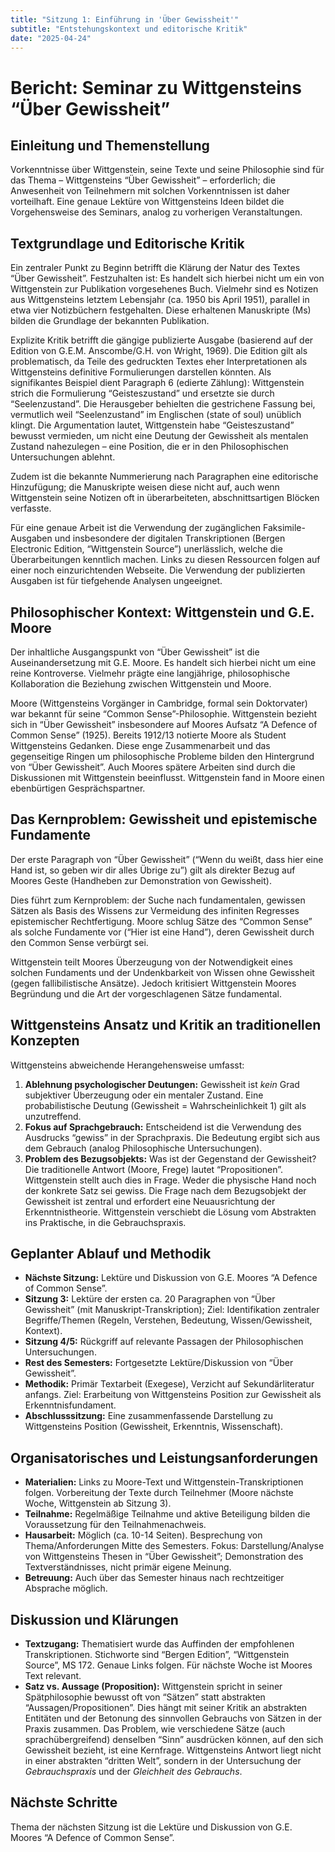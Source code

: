 ```yaml
---
title: "Sitzung 1: Einführung in 'Über Gewissheit'"
subtitle: "Entstehungskontext und editorische Kritik"
date: "2025-04-24"
---
```


# Bericht: Seminar zu Wittgensteins "Über Gewissheit"

## Einleitung und Themenstellung

Vorkenntnisse über Wittgenstein, seine Texte und seine Philosophie sind für das Thema – Wittgensteins "Über Gewissheit" – erforderlich; die Anwesenheit von Teilnehmern mit solchen Vorkenntnissen ist daher vorteilhaft. Eine genaue Lektüre von Wittgensteins Ideen bildet die Vorgehensweise des Seminars, analog zu vorherigen Veranstaltungen.

## Textgrundlage und Editorische Kritik

Ein zentraler Punkt zu Beginn betrifft die Klärung der Natur des Textes "Über Gewissheit". Festzuhalten ist: Es handelt sich hierbei nicht um ein von Wittgenstein zur Publikation vorgesehenes Buch. Vielmehr sind es Notizen aus Wittgensteins letztem Lebensjahr (ca. 1950 bis April 1951), parallel in etwa vier Notizbüchern festgehalten. Diese erhaltenen Manuskripte (Ms) bilden die Grundlage der bekannten Publikation.

Explizite Kritik betrifft die gängige publizierte Ausgabe (basierend auf der Edition von G.E.M. Anscombe/G.H. von Wright, 1969). Die Edition gilt als problematisch, da Teile des gedruckten Textes eher Interpretationen als Wittgensteins definitive Formulierungen darstellen könnten. Als signifikantes Beispiel dient Paragraph 6 (edierte Zählung): Wittgenstein strich die Formulierung "Geisteszustand" und ersetzte sie durch "Seelenzustand". Die Herausgeber behielten die gestrichene Fassung bei, vermutlich weil "Seelenzustand" im Englischen (state of soul) unüblich klingt. Die Argumentation lautet, Wittgenstein habe "Geisteszustand" bewusst vermieden, um nicht eine Deutung der Gewissheit als mentalen Zustand nahezulegen – eine Position, die er in den Philosophischen Untersuchungen ablehnt.

Zudem ist die bekannte Nummerierung nach Paragraphen eine editorische Hinzufügung; die Manuskripte weisen diese nicht auf, auch wenn Wittgenstein seine Notizen oft in überarbeiteten, abschnittsartigen Blöcken verfasste.

Für eine genaue Arbeit ist die Verwendung der zugänglichen Faksimile-Ausgaben und insbesondere der digitalen Transkriptionen (Bergen Electronic Edition, "Wittgenstein Source") unerlässlich, welche die Überarbeitungen kenntlich machen. Links zu diesen Ressourcen folgen auf einer noch einzurichtenden Webseite. Die Verwendung der publizierten Ausgaben ist für tiefgehende Analysen ungeeignet.

## Philosophischer Kontext: Wittgenstein und G.E. Moore

Der inhaltliche Ausgangspunkt von "Über Gewissheit" ist die Auseinandersetzung mit G.E. Moore. Es handelt sich hierbei nicht um eine reine Kontroverse. Vielmehr prägte eine langjährige, philosophische Kollaboration die Beziehung zwischen Wittgenstein und Moore.

Moore (Wittgensteins Vorgänger in Cambridge, formal sein Doktorvater) war bekannt für seine "Common Sense"-Philosophie. Wittgenstein bezieht sich in "Über Gewissheit" insbesondere auf Moores Aufsatz "A Defence of Common Sense" (1925). Bereits 1912/13 notierte Moore als Student Wittgensteins Gedanken. Diese enge Zusammenarbeit und das gegenseitige Ringen um philosophische Probleme bilden den Hintergrund von "Über Gewissheit". Auch Moores spätere Arbeiten sind durch die Diskussionen mit Wittgenstein beeinflusst. Wittgenstein fand in Moore einen ebenbürtigen Gesprächspartner.

## Das Kernproblem: Gewissheit und epistemische Fundamente

Der erste Paragraph von "Über Gewissheit" ("Wenn du weißt, dass hier eine Hand ist, so geben wir dir alles Übrige zu") gilt als direkter Bezug auf Moores Geste (Handheben zur Demonstration von Gewissheit).

Dies führt zum Kernproblem: der Suche nach fundamentalen, gewissen Sätzen als Basis des Wissens zur Vermeidung des infiniten Regresses epistemischer Rechtfertigung. Moore schlug Sätze des "Common Sense" als solche Fundamente vor ("Hier ist eine Hand"), deren Gewissheit durch den Common Sense verbürgt sei.

Wittgenstein teilt Moores Überzeugung von der Notwendigkeit eines solchen Fundaments und der Undenkbarkeit von Wissen ohne Gewissheit (gegen fallibilistische Ansätze). Jedoch kritisiert Wittgenstein Moores Begründung und die Art der vorgeschlagenen Sätze fundamental.

## Wittgensteins Ansatz und Kritik an traditionellen Konzepten

Wittgensteins abweichende Herangehensweise umfasst:

1. **Ablehnung psychologischer Deutungen:** Gewissheit ist *kein* Grad subjektiver Überzeugung oder ein mentaler Zustand. Eine probabilistische Deutung (Gewissheit = Wahrscheinlichkeit 1) gilt als unzutreffend.
2. **Fokus auf Sprachgebrauch:** Entscheidend ist die Verwendung des Ausdrucks "gewiss" in der Sprachpraxis. Die Bedeutung ergibt sich aus dem Gebrauch (analog Philosophische Untersuchungen).
3. **Problem des Bezugsobjekts:** Was ist der Gegenstand der Gewissheit? Die traditionelle Antwort (Moore, Frege) lautet "Propositionen". Wittgenstein stellt auch dies in Frage. Weder die physische Hand noch der konkrete Satz sei gewiss. Die Frage nach dem Bezugsobjekt der Gewissheit ist zentral und erfordert eine Neuausrichtung der Erkenntnistheorie. Wittgenstein verschiebt die Lösung vom Abstrakten ins Praktische, in die Gebrauchspraxis.

## Geplanter Ablauf und Methodik

* **Nächste Sitzung:** Lektüre und Diskussion von G.E. Moores "A Defence of Common Sense".
* **Sitzung 3:** Lektüre der ersten ca. 20 Paragraphen von "Über Gewissheit" (mit Manuskript-Transkription); Ziel: Identifikation zentraler Begriffe/Themen (Regeln, Verstehen, Bedeutung, Wissen/Gewissheit, Kontext).
* **Sitzung 4/5:** Rückgriff auf relevante Passagen der Philosophischen Untersuchungen.
* **Rest des Semesters:** Fortgesetzte Lektüre/Diskussion von "Über Gewissheit".
* **Methodik:** Primär Textarbeit (Exegese), Verzicht auf Sekundärliteratur anfangs. Ziel: Erarbeitung von Wittgensteins Position zur Gewissheit als Erkenntnisfundament.
* **Abschlusssitzung:** Eine zusammenfassende Darstellung zu Wittgensteins Position (Gewissheit, Erkenntnis, Wissenschaft).

## Organisatorisches und Leistungsanforderungen

* **Materialien:** Links zu Moore-Text und Wittgenstein-Transkriptionen folgen. Vorbereitung der Texte durch Teilnehmer (Moore nächste Woche, Wittgenstein ab Sitzung 3).
* **Teilnahme:** Regelmäßige Teilnahme und aktive Beteiligung bilden die Voraussetzung für den Teilnahmenachweis.
* **Hausarbeit:** Möglich (ca. 10-14 Seiten). Besprechung von Thema/Anforderungen Mitte des Semesters. Fokus: Darstellung/Analyse von Wittgensteins Thesen in "Über Gewissheit"; Demonstration des Textverständnisses, nicht primär eigene Meinung.
* **Betreuung:** Auch über das Semester hinaus nach rechtzeitiger Absprache möglich.

## Diskussion und Klärungen

* **Textzugang:** Thematisiert wurde das Auffinden der empfohlenen Transkriptionen. Stichworte sind "Bergen Edition", "Wittgenstein Source", MS 172. Genaue Links folgen. Für nächste Woche ist Moores Text relevant.
* **Satz vs. Aussage (Proposition):** Wittgenstein spricht in seiner Spätphilosophie bewusst oft von "Sätzen" statt abstrakten "Aussagen/Propositionen". Dies hängt mit seiner Kritik an abstrakten Entitäten und der Betonung des sinnvollen Gebrauchs von Sätzen in der Praxis zusammen. Das Problem, wie verschiedene Sätze (auch sprachübergreifend) denselben "Sinn" ausdrücken können, auf den sich Gewissheit bezieht, ist eine Kernfrage. Wittgensteins Antwort liegt nicht in einer abstrakten "dritten Welt", sondern in der Untersuchung der *Gebrauchspraxis* und der *Gleichheit des Gebrauchs*.

## Nächste Schritte

Thema der nächsten Sitzung ist die Lektüre und Diskussion von G.E. Moores "A Defence of Common Sense".